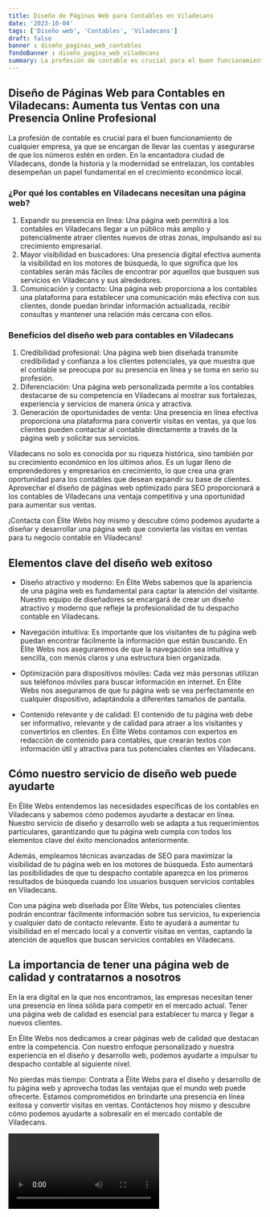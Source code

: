 ```yaml
---
title: Diseño de Páginas Web para Contables en Viladecans
date: '2023-10-04'
tags: ['Diseño web', 'Contables', 'Viladecans']
draft: false
banner : diseño_paginas_web_contables
fondoBanner : diseño_pagina_web_viladecans
summary: La profesión de contable es crucial para el buen funcionamiento de cualquier empresa, ya que se encargan de llevar las cuentas y asegurarse de que los números estén en orden. En la encantadora ciudad de Viladecans, donde la historia y la modernidad se entrelazan, los contables desempeñan un papel fundamental en el crecimiento económico local.
---
```


## Diseño de Páginas Web para Contables en Viladecans: Aumenta tus Ventas con una Presencia Online Profesional

La profesión de contable es crucial para el buen funcionamiento de cualquier empresa, ya que se encargan de llevar las cuentas y asegurarse de que los números estén en orden. En la encantadora ciudad de Viladecans, donde la historia y la modernidad se entrelazan, los contables desempeñan un papel fundamental en el crecimiento económico local.

### ¿Por qué los contables en Viladecans necesitan una página web?

1. Expandir su presencia en línea: Una página web permitirá a los contables en Viladecans llegar a un público más amplio y potencialmente atraer clientes nuevos de otras zonas, impulsando así su crecimiento empresarial.
2. Mayor visibilidad en buscadores: Una presencia digital efectiva aumenta la visibilidad en los motores de búsqueda, lo que significa que los contables serán más fáciles de encontrar por aquellos que busquen sus servicios en Viladecans y sus alrededores.
3. Comunicación y contacto: Una página web proporciona a los contables una plataforma para establecer una comunicación más efectiva con sus clientes, donde puedan brindar información actualizada, recibir consultas y mantener una relación más cercana con ellos.

### Beneficios del diseño web para contables en Viladecans

1. Credibilidad profesional: Una página web bien diseñada transmite credibilidad y confianza a los clientes potenciales, ya que muestra que el contable se preocupa por su presencia en línea y se toma en serio su profesión.
2. Diferenciación: Una página web personalizada permite a los contables destacarse de su competencia en Viladecans al mostrar sus fortalezas, experiencia y servicios de manera única y atractiva.
3. Generación de oportunidades de venta: Una presencia en línea efectiva proporciona una plataforma para convertir visitas en ventas, ya que los clientes pueden contactar al contable directamente a través de la página web y solicitar sus servicios.

Viladecans no solo es conocida por su riqueza histórica, sino también por su crecimiento económico en los últimos años. Es un lugar lleno de emprendedores y empresarios en crecimiento, lo que crea una gran oportunidad para los contables que desean expandir su base de clientes. Aprovechar el diseño de páginas web optimizado para SEO proporcionará a los contables de Viladecans una ventaja competitiva y una oportunidad para aumentar sus ventas.

¡Contacta con Élite Webs hoy mismo y descubre cómo podemos ayudarte a diseñar y desarrollar una página web que convierta las visitas en ventas para tu negocio contable en Viladecans!

<GifSeo />

<Cta />

## Elementos clave del diseño web exitoso

- Diseño atractivo y moderno: En Élite Webs sabemos que la apariencia de una página web es fundamental para captar la atención del visitante. Nuestro equipo de diseñadores se encargará de crear un diseño atractivo y moderno que refleje la profesionalidad de tu despacho contable en Viladecans.

- Navegación intuitiva: Es importante que los visitantes de tu página web puedan encontrar fácilmente la información que están buscando. En Élite Webs nos aseguraremos de que la navegación sea intuitiva y sencilla, con menús claros y una estructura bien organizada.

- Optimización para dispositivos móviles: Cada vez más personas utilizan sus teléfonos móviles para buscar información en internet. En Élite Webs nos aseguramos de que tu página web se vea perfectamente en cualquier dispositivo, adaptándola a diferentes tamaños de pantalla.

- Contenido relevante y de calidad: El contenido de tu página web debe ser informativo, relevante y de calidad para atraer a los visitantes y convertirlos en clientes. En Élite Webs contamos con expertos en redacción de contenido para contables, que crearán textos con información útil y atractiva para tus potenciales clientes en Viladecans.

## Cómo nuestro servicio de diseño web puede ayudarte

En Élite Webs entendemos las necesidades específicas de los contables en Viladecans y sabemos cómo podemos ayudarte a destacar en línea. Nuestro servicio de diseño y desarrollo web se adapta a tus requerimientos particulares, garantizando que tu página web cumpla con todos los elementos clave del éxito mencionados anteriormente.

Además, empleamos técnicas avanzadas de SEO para maximizar la visibilidad de tu página web en los motores de búsqueda. Esto aumentará las posibilidades de que tu despacho contable aparezca en los primeros resultados de búsqueda cuando los usuarios busquen servicios contables en Viladecans.

Con una página web diseñada por Élite Webs, tus potenciales clientes podrán encontrar fácilmente información sobre tus servicios, tu experiencia y cualquier dato de contacto relevante. Esto te ayudará a aumentar tu visibilidad en el mercado local y a convertir visitas en ventas, captando la atención de aquellos que buscan servicios contables en Viladecans.

## La importancia de tener una página web de calidad y contratarnos a nosotros

En la era digital en la que nos encontramos, las empresas necesitan tener una presencia en línea sólida para competir en el mercado actual. Tener una página web de calidad es esencial para establecer tu marca y llegar a nuevos clientes.

En Élite Webs nos dedicamos a crear páginas web de calidad que destacan entre la competencia. Con nuestro enfoque personalizado y nuestra experiencia en el diseño y desarrollo web, podemos ayudarte a impulsar tu despacho contable al siguiente nivel.

No pierdas más tiempo: Contrata a Élite Webs para el diseño y desarrollo de tu página web y aprovecha todas las ventajas que el mundo web puede ofrecerte. Estamos comprometidos en brindarte una presencia en línea exitosa y convertir visitas en ventas. Contáctenos hoy mismo y descubre cómo podemos ayudarte a sobresalir en el mercado contable de Viladecans.

<Video />

<CtaBot job='Contables' city='Viladecans'/>

<Gmaps query='Viladecans+españa+maps' />